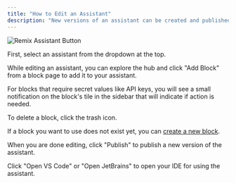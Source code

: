 ```yaml
---
title: "How to Edit an Assistant"
description: "New versions of an assistant can be created and published using the sidebar."
---
```


![Remix Assistant Button](/images/hub/assistants/images/assistant-create-sidebar-608be49973f2a7723212adeb52dbcafb.png)

First, select an assistant from the dropdown at the top.

While editing an assistant, you can explore the hub and click "Add Block" from a block page to add it to your assistant.

For blocks that require secret values like API keys, you will see a small notification on the block's tile in the sidebar that will indicate if action is needed.

To delete a block, click the trash icon.

If a block you want to use does not exist yet, you can [create a new block](/hub/blocks/create-a-block).

When you are done editing, click "Publish" to publish a new version of the assistant.

Click "Open VS Code" or "Open JetBrains" to open your IDE for using the assistant.
